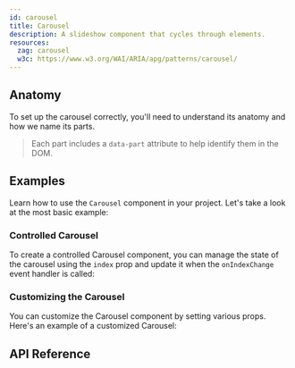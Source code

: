 ```yaml
---
id: carousel
title: Carousel
description: A slideshow component that cycles through elements.
resources:
  zag: carousel
  w3c: https://www.w3.org/WAI/ARIA/apg/patterns/carousel/
---
```


<ComponentPreview />

## Anatomy

To set up the carousel correctly, you'll need to understand its anatomy and how
we name its parts.

> Each part includes a `data-part` attribute to help identify them in the DOM.

<Anatomy id="carousel" />

## Examples

Learn how to use the `Carousel` component in your project. Let's take a look at
the most basic example:

<Example id="basic" />

### Controlled Carousel

To create a controlled Carousel component, you can manage the state of the
carousel using the `index` prop and update it when the `onIndexChange` event
handler is called:

<Example id="controlled" />

### Customizing the Carousel

You can customize the Carousel component by setting various props. Here's an
example of a customized Carousel:

<Example id="customized" />

## API Reference

<ComponentTypes id="carousel" />
